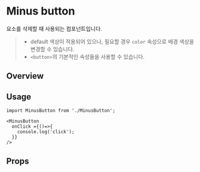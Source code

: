 
<Meta of={MinusButtonStories}/>

# Minus button
요소를 삭제할 때 사용되는 컴포넌트입니다.

> - default 색상이 적용되어 있으나, 필요할 경우 `color` 속성으로 배경 색상을 변경할 수 있습니다.
> - `<button>`의 기본적인 속성들을 사용할 수 있습니다.

## Overview
<Canvas of={MinusButtonStories.Playground} />

## Usage
```tsx
import MinusButton from './MinusButton';

<MinusButton
  onClick ={()=>{
    console.log('click');
  }}
/>
```
## Props
<Controls of={MinusButtonStories.Playground} />